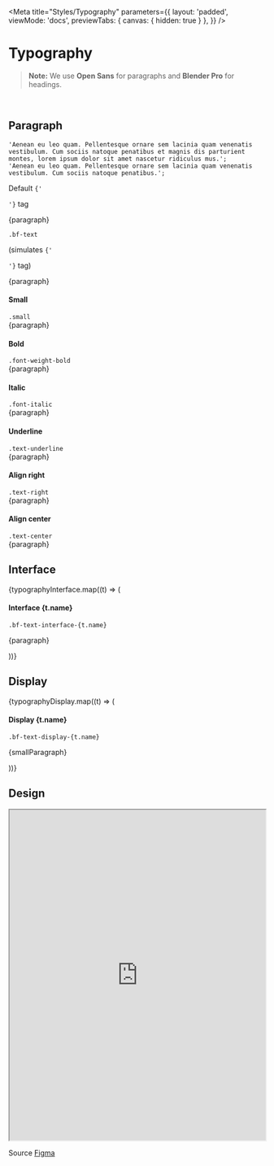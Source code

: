 
<Meta
    title="Styles/Typography"
    parameters={{
        layout: 'padded',
        viewMode: 'docs',
        previewTabs: { canvas: { hidden: true } },
    }}
/>

# Typography

> **Note:** We use **Open Sans** for paragraphs and **Blender Pro** for headings.

<br />

## Paragraph

    'Aenean eu leo quam. Pellentesque ornare sem lacinia quam venenatis vestibulum. Cum sociis natoque penatibus et magnis dis parturient montes, lorem ipsum dolor sit amet nascetur ridiculus mus.';
    'Aenean eu leo quam. Pellentesque ornare sem lacinia quam venenatis vestibulum. Cum sociis natoque penatibus.';

<Canvas withSource="none">
    <div className="d-flex flex-column gap-3 p-4">
        <div className="d-flex align-items-center gap-4 w-100">
            <div className="w-25">
                <p>
                    Default <code>{'<p>'}</code> tag
                </p>
            </div>
            <div className="w-75">
                <p>{paragraph}</p>
            </div>
        </div>
        <div className="d-flex align-items-center gap-4 w-100">
            <div className="w-25">
                <code>.bf-text</code>
                <p className="small">
                    (simulates <code>{'<p>'}</code> tag)
                </p>
            </div>
            <div className="w-75">
                <div className="bf-text">{paragraph}</div>
            </div>
        </div>
        <div className="d-flex align-items-center gap-4 w-100">
            <div className="w-25">
                <h4 className="mb-0">Small</h4>
                <code>.small</code>
            </div>
            <div className="w-75">
                <div className="small">{paragraph}</div>
            </div>
        </div>
        <div className="d-flex align-items-center gap-4 w-100">
            <div className="w-25">
                <h4 className="mb-0">Bold</h4>
                <code>.font-weight-bold</code>
            </div>
            <div className="w-75">
                <div className="font-weight-bold">{paragraph}</div>
            </div>
        </div>
        <div className="d-flex align-items-center gap-4 w-100">
            <div className="w-25">
                <h4 className="mb-0">Italic</h4>
                <code>.font-italic</code>
            </div>
            <div className="w-75">
                <div className="font-italic">{paragraph}</div>
            </div>
        </div>
        <div className="d-flex align-items-center gap-4 w-100">
            <div className="w-25">
                <h4 className="mb-0">Underline</h4>
                <code>.text-underline</code>
            </div>
            <div className="w-75">
                <div className="text-underline">{paragraph}</div>
            </div>
        </div>
        <div className="d-flex align-items-center gap-4 w-100">
            <div className="w-25">
                <h4 className="mb-0">Align right</h4>
                <code>.text-right</code>
            </div>
            <div className="w-75">
                <div className="text-right">{paragraph}</div>
            </div>
        </div>
        <div className="d-flex align-items-center gap-4 w-100">
            <div className="w-25">
                <h4 className="mb-0">Align center</h4>
                <code>.text-center</code>
            </div>
            <div className="w-75">
                <div className="text-center">{paragraph}</div>
            </div>
        </div>
    </div>
</Canvas>

## Interface

<Canvas withSource="none">
    <div className="p-4">
        {typographyInterface.map((t) => (
            <div key={t.name} className="d-flex align-items-center gap-4 w-100">
                <div className="w-35">
                    <h4 className="mb-0">Interface {t.name}</h4>
                    <code>.bf-text-interface-{t.name}</code>
                </div>
                <div className="w-75">
                    <p className={`bf-text-interface-${t.name}`}>{paragraph}</p>
                </div>
            </div>
        ))}
    </div>
</Canvas>

## Display

<Canvas withSource="none">
    <div className="d-flex flex-column gap-5 p-4">
        {typographyDisplay.map((t) => (
            <div key={t.name} className="d-flex align-items-start gap-4 w-100">
                <div className="w-35">
                    <h4 className="mb-0">Display {t.name}</h4>
                    <code>.bf-text-display-{t.name}</code>
                </div>
                <div className="w-75">
                    <p className={`bf-text-display-${t.name}`}>{smallParagraph}</p>
                </div>
            </div>
        ))}
    </div>
</Canvas>

## Design

<iframe
    width="100%"
    height="650"
    src="https://www.figma.com/embed?embed_host=share&url=https%3A%2F%2Fwww.figma.com%2Ffile%2F7bTmk29aCBl7rCFszffYPr%2FDS---Components-%2526-styles%3Fnode-id%3D39%253A0%26t%3DiZBI4FI6xviC8HTv-1"
    allowfullscreen
></iframe>

Source [Figma](https://www.figma.com/file/7bTmk29aCBl7rCFszffYPr/DS---Components-%26-styles?node-id=39%3A0&t=iZBI4FI6xviC8HTv-1)
